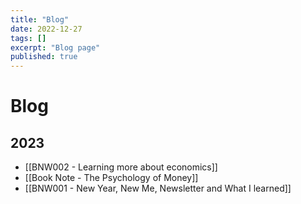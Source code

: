 ```yaml
---
title: "Blog"
date: 2022-12-27
tags: []
excerpt: "Blog page"
published: true
---
```


# Blog

## 2023

- [[BNW002 - Learning more about economics]]
- [[Book Note - The Psychology of Money]]
- [[BNW001 - New Year, New Me, Newsletter and What I learned]]
